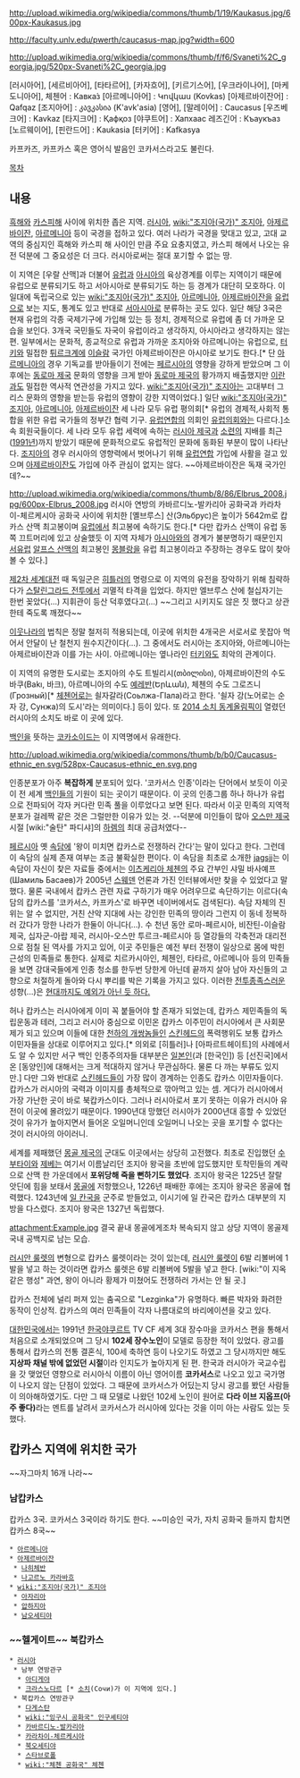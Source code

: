 http://upload.wikimedia.org/wikipedia/commons/thumb/1/19/Kaukasus.jpg/600px-Kaukasus.jpg

http://faculty.unlv.edu/pwerth/caucasus-map.jpg?width=600

http://upload.wikimedia.org/wikipedia/commons/thumb/f/f6/Svaneti%2C_georgia.jpg/520px-Svaneti%2C_georgia.jpg

[러시아어], [세르비아어], [타타르어], [카자흐어], [키르기스어], [우크라이나어], [마케도니아어], 체첸어 : Кавка́з 
[아르메니아어] : Կովկաս (Kovkas)
[아제르바이잔어] : Qafqaz
[조지아어] : კავკასია (K'avk'asia)
[영어], [말레이어] : Caucasus
[우즈베크어] : Kavkaz
[타지크어] : Қафқоз
[야쿠트어] : Хапхаас
레즈긴어 : Къаукъаз
[노르웨이어], [핀란드어] : Kaukasia
[터키어] : Kafkasya 

카프카즈, 카프카스 혹은 영어식 발음인 코카서스라고도 불린다. 

[[목차]]

== 내용 ==
[[흑해]]와 [[카스피해]] 사이에 위치한 좁은 지역. [[러시아]], [[wiki:"조지아(국가)" 조지아]], [[아제르바이잔]], [[아르메니아]] 등이 국경을 접하고 있다. 여러 나라가 국경을 맞대고 있고, 고대 교역의 중심지인 흑해와 카스피 해 사이인 만큼 주요 요충지였고, 카스피 해에서 나오는 유전 덕분에 그 중요성은 더 크다. 러시아로써는 절대 포기할 수 없는 땅. 

이 지역은 [우랄 산맥]과 더불어 [[유럽]]과 [[아시아]]의 육상경계를 이루는 지역이기 때문에 유럽으로 분류되기도 하고 서아시아로 분류되기도 하는 등 경계가 대단히 모호하다. 이 일대에 독립국으로 있는 [[wiki:"조지아(국가)" 조지아]], [[아르메니아]], [[아제르바이잔]]을 [[유럽]]으로 보는 지도, 통계도 있고 반대로 [[서아시아]]로 분류하는 곳도 있다. 일단 해당 3국은 현재 유럽의 각종 국제기구에 가입해 있는 등 정치, 경제적으로 유럽에 좀 더 가까운 모습을 보인다. 3개국 국민들도 자국이 유럽이라고 생각하지, 아시아라고 생각하지는 않는 편. 일부에서는 문화적, 종교적으로 유럽과 가까운 조지아와 아르메니아는 유럽으로, [[터키]]와 밀접한 [[튀르크]]계에 [[이슬람]] 국가인 아제르바이잔은 아시아로 보기도 한다.[* 단 [[아르메니아]]의 경우 기독교를 받아들이기 전에는 [[페르시아]]의 영향을 강하게 받았으며 그 이후에는 [[동로마 제국]] 문화의 영향을 크게 받아 [[동로마 제국]]의 황가까지 배출했지만 [[이란]]과도 밀접한 역사적 연관성을 가지고 있다. [[wiki:"조지아(국가)" 조지아]]는 고대부터 그리스 문화의 영향을 받는등 유럽의 영향이 강한 지역이었다.] 일단 [[wiki:"조지아(국가)" 조지아]], [[아르메니아]], [[아제르바이잔]] 세 나라 모두 유럽 평의회[* 유럽의 경제적,사회적 통합을 위한 유럽 국가들의 정부간 협력 기구. [[유럽연합]]의 의회인 [[유럽의회]]와는 다르다.]소속 회원국들이다. 세 나라 모두 유럽 세력에 속하는 [[러시아 제국]]과 [[소련]]의 지배를 최근([[1991년]])까지 받았기 때문에 문화적으로도 유럽적인 문화에 동화된 부분이 많이 나타난다. [[조지아(국가)|조지아]]의 경우 러시아의 영향력에서 벗어나기 위해 [[유럽연합]] 가입에 사활을 걸고 있으며 [[아제르바이잔]]도 가입에 아주 관심이 없지는 않다. ~~아제르바이잔은 독재 국가인데?~~

http://upload.wikimedia.org/wikipedia/commons/thumb/8/86/Elbrus_2008.jpg/600px-Elbrus_2008.jpg
러시아 연방의 카바르디노-발카리아 공화국과 카라차이-체르케시아 공화국 사이에 위치한 [옐브루스] 산(Эльбрус)은 높이가 5642m로 캅카스 산맥 최고봉이며 [[유럽]]에서 최고봉에 속하기도 한다.[* 다만 캅카스 산맥이 유럽 동쪽 끄트머리에 있고 상술했듯 이 지역 자체가 [[아시아]]와의 경계가 불분명하기 때문인지 [[서유럽]] [[알프스 산맥]]의 최고봉인 [[몽블랑]]을 유럽 최고봉이라고 주장하는 경우도 많이 찾아볼 수 있다.]

[[제2차 세계대전]] 때 독일군은 [[히틀러]]의 명령으로 이 지역의 유전을 장악하기 위해 침략하다가 [[스탈린그라드 전투]]에서 괴멸적 타격을 입었다. 하지만 엘브루스 산에 철십자기는 한번 꽂았다(...) 지휘관이 등산 덕후였다고(...) ~~그리고 시키지도 않은 짓 했다고 상관한테 죽도록 깨졌다~~

[[이웃나라]]의 법칙은 정말 철저히 적용되는데, 이곳에 위치한 4개국은 서로서로 못잡아 먹어서 안달이 난 철천지 원수지간이다(…). 그 중에서도 러시아는 조지아와, 아르메니아는 아제르바이잔과 이를 가는 사이. 아르메니아는 옆나라인 [[터키]]와도 최악의 관계이다.

이 지역의 유명한 도시로는 조지아의 수도 트빌리시(თბილისი), 아제르바이잔의 수도 바쿠(Bakı, 바크), 아르메니아의 수도 [[예레반]](Երևան), 체첸의 수도 그로즈니(Грозный)[* [[체첸어]]로는 쇨자갈라(Соьлжа-ГӀала)라고 한다. '쇨자 강(노어로는 순자 강, Сунжа)의 도시'라는 의미이다.] 등이 있다. 또 [[2014 소치 동계올림픽]]이 열렸던 러시아의 소치도 바로 이 곳에 있다. 

[[백인]]을 뜻하는 [[코카소이드]]는 이 지역명에서 유래한다.

http://upload.wikimedia.org/wikipedia/commons/thumb/b/b0/Caucasus-ethnic_en.svg/528px-Caucasus-ethnic_en.svg.png

인종분포가 아주 '''복잡하게''' 분포되어 있다. '코카서스 인종'이라는 단어에서 보듯이 이곳이 전 세계 [[백인]]들의 기원이 되는 곳이기 때문이다. 이 곳의 인종그룹 하나 하나가 유럽으로 전파되어 각자 커다란 민족 풀을 이루었다고 보면 된다. 따라서 이곳 민족의 지역적 분포가 걸레짝 같은 것은 그럴만한 이유가 있는 것. --덕분에 미인들이 많아 [[오스만 제국]] 시절 [wiki:"술탄" 파디샤]의 [[하렘]]의 최대 공급처였다-- 

[[페르시아]] 옛 [[속담]]에 '왕이 미치면 캅카스로 전쟁하러 간다'는 말이 있다고 한다. 그런데 이 속담의 실제 존재 여부는 조금 불확실한 편이다. 이 속담을 최초로 소개한 [http://blog.naver.com/jagsjj jagsjj]는 이 속담이 자신이 찾은 자료들 중에서는 [[이츠케리아 체첸]]의 주요 간부인 샤밀 바사예프(Шамиль Басаев)가 2005년 [[스웨덴]] 언론과 가진 인터뷰에서만 찾을 수 있었다고 말했다. 물론 국내에서 캅카스 관련 자료 구하기가 매우 어려우므로 속단하기는 이르다(속담의 캅카스를 '코카서스, 카프카스'로 바꾸면 네이버에서도 검색된다). 속담 자체의 진위는 알 수 없지만, 거친 산악 지대에 사는 강인한 민족의 땅이라 그런지 이 동네 정복하러 갔다가 망한 나라가 한둘이 아니다(…). 수 천년 동안 로마-페르시아, 비잔틴-이슬람 제국, 십자군-아랍 제국, 러시아-오스만 투르크-페르시아 등 열강들의 각축전과 대리전으로 점칠 된 역사를 가지고 있어, 이곳 주민들은 예전 부터 전쟁이 일상으로 몸에 박힌 근성의 민족들로 통한다. 실제로 치르카시아인, 체첸인, 타타르, 아르메니아 등의 민족들을 보면 강대국들에게 인종 청소를 한두번 당한게 아닌데 끝까지 살아 남아 자신들의 고향으로 처절하게 돌아와 다시 뿌리를 박은 기록을 가지고 있다. 이러한 [[전투종족]]스러운 성향(...)은 [http://bemil.chosun.com/nbrd/gallery/view.html?b_bbs_id=10044&num=161584 현대까지도 예외가 아닌 듯 하다.]

허나 캅카스는 러시아에게 이미 꼭 붙들어야 할 존재가 되었는데, 캅카스 제민족들의 독립운동과 테러, 그리고 러시아 중심으로 이민온 캅카스 이주민이 러시아에서 큰 사회문제가 되고 있으며 이들에 대한 [[천하의 개쌍놈]]들인 [[스킨헤드]]의 폭력행위도 보통 캅카스 이민자들을 상대로 이루어지고 있다.[* 의외로 [히틀러]나 [아파르트헤이트]의 사례에서도 알 수 있지만 서구 백인 인종주의자들 대부분은 [[일본인]](과 [한국인]) 등 [선진국]에서 온 [동양인]에 대해서는 크게 적대하지 않거나 무관심하다. 물론 다 까는 부류도 있지만.] 다만 그와 반대로 [[스킨헤드]]들이 가장 많이 경계하는 인종도 캅카스 이민자들이다. 캅카스가 러시아의 국력과 이미지를 총체적으로 깎아먹고 있는 셈. 게다가 러시아에서 가장 가난한 곳이 바로 북캅카스이다. 그러나 러시아로서 포기 못하는 이유가 러시아 유전이 이곳에 몰려있기 때문이다. 1990년대 망했던 러시아가 2000년대 흥할 수 있었던 것이 유가가 높아지면서 들어온 오일머니인데 오일머니 나오는 곳을 포기할 수 없다는 것이 러시아의 아이러니.

세계를 제패했던 [[몽골 제국]]의 군대도 이곳에서는 상당히 고전했다. 최초로 진입했던 [[수부타이]]와 [[제베]]는 여기서 이름날리던 조지아 왕국을 초반에 압도했지만 토착민들의 계략으로 산맥 한 가운데에서 '''포위당해 죽을 뻔하기도 했었다'''. 조지아 왕국은 1225년 잘랄 앗딘에 힘을 보태서 [[몽골]]에 저항했으나, 1226년 패배한 후에는 조지아 왕국은 몽골에 협력했다. 1243년에 [[일 칸국]]을 군주로 받들었고, 이시기에 일 칸국은 캅카스 대부분의 지방을 다스렸다. 조지아 왕국은 1327년 독립했다.

attachment:Example.jpg
결국 끝내 몽골에게조차 복속되지 않고 상당 지역이 몽골제국내 공백지로 남는 모습.

[[러시안 룰렛]]의 변형으로 캅카스 룰렛이라는 것이 있는데, [[러시안 룰렛]]이 6발 리볼버에 1발을 넣고 하는 것이라면 캅카스 룰렛은 6발 리볼버에 5발을 넣고 한다. [wiki:"이 지옥 같은 행성" 과연, 왕이 아니라 황제가 미쳤어도 전쟁하러 가서는 안 될 곳.] 

캅카스 전체에 널리 퍼져 있는 춤곡으로 "Lezginka"가 유명하다. 빠른 박자와 화려한 동작이 인상적. 캅카스의 여러 민족들이 각자 나름대로의 바리에이션을 갖고 있다. 

[[대한민국]]에서는 1991년 [[한국야쿠르트]] TV CF 세계 3대 장수마을 코카서스 편을 통해서 처음으로 소개되었으며 그 당시 '''102세 장수노인'''이 모델로 등장한 적이 있었다. 광고를 통해서 캅카스의 전통 결혼식, 100세 축하연 등이 나오기도 하였고 그 당시까지만 해도 '''지상파 채널 밖에 없었던 시절'''이라 인지도가 높아지게 된 편. 한국과 러시아가 국교수립을 갓 맺었던 영향으로 러시아식 이름이 아닌 영어이름 '''코카서스'''로 나오고 있고 국가명이 나오지 않는 단점이 있었다. 그 때문에 코카서스가 어딨는지 당시 광고를 봤던 사람들이 의아해하였기도. 다만 그 때 모델로 나왔던 102세 노인이 원어로 '''다라 이브 지옵프(아주 좋다)'''라는 멘트를 날려서 코카서스가 러시아에 있다는 것을 이미 아는 사람도 있는 듯 했다.
== 캅카스 지역에 위치한 국가 ==
~~자그마치 16개 나라~~
=== 남캅카스 ===
캅카스 3국. 코카서스 3국이라 하기도 한다. ~~미승인 국가, 자치 공화국 들까지 합치면 캅카스 8국~~
 * [[아르메니아]]
 * [[아제르바이잔]]
  * [[나히체반]]
  * [[나고르노 카라바흐]]
 * [[wiki:"조지아(국가)" 조지아]]
  * [[아자리아]]
  * [[압하지아]] 
  * [[남오세티야]]

=== ~~헬게이트~~ 북캅카스 ===
 * [[러시아]]
  * 남부 연방관구
   * [[아디게야]]
   * [[크라스노다르]] [* [[소치]](Сочи)가 이 지역에 있다.] 
  * 북캅카스 연방관구
   * [[다게스탄]]
   * [[wiki:"잉구시 공화국" 인구셰티야]] 
   * [[카바르디노-발카리아]]
   * [[카라차이-체르케시아]]
   * [[북오세티야]]
   * [[스타브로폴]]
   * [[wiki:"체첸 공화국" 체첸]]
